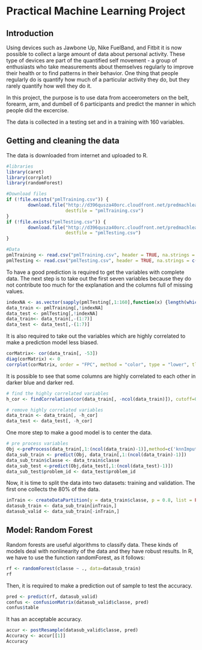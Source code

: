 Practical Machine Learning Project
========================================================

Introduction
--------------------------------------------------------

Using devices such as Jawbone Up, Nike FuelBand, and Fitbit it is now possible to collect a large amount of data about personal activity. These type of devices are part of the quantified self movement - a group of enthusiasts who take measurements about themselves regularly to improve their health or to find patterns in their behavior. One thing that people regularly do is quantify how much of a particular activity they do, but they rarely quantify how well they do it. 

In this project, the purpose is to use data from acceerometers on the belt, forearm, arm, and dumbell of 6 participants and predict the manner in which people did the excercise.

The data is collected in a testing set and in a training with 160 variables.

Getting and cleaning the data
--------------------------------------------------------
The data is downloaded from internet and uploaded to R.
```r
#libraries
library(caret)
library(corrplot)
library(randomForest)

#Download files
if (!file.exists("pmlTraining.csv")) {
        download.file("http://d396qusza40orc.cloudfront.net/predmachlearn/pml-training.csv", 
                      destfile = "pmlTraining.csv")
}
if (!file.exists("pmlTesting.csv")) {
        download.file("http://d396qusza40orc.cloudfront.net/predmachlearn/pml-testing.csv", 
                      destfile = "pmlTesting.csv")
}

#Data
pmlTraining <- read.csv("pmlTraining.csv", header = TRUE, na.strings = c("NA","#DIV/0!",""))
pmlTesting <- read.csv("pmlTesting.csv", header = TRUE, na.strings = c("NA","#DIV/0!",""))
```

To have a good prediction is required to get the variables with complete data. The next step is to take out the first seven variables because they do not contribute too much for the explanation and the columns full of missing values.

```r
indexNA <- as.vector(sapply(pmlTesting[,1:160],function(x) {length(which(is.na(x)))!=0}))
data_train <- pmlTraining[,!indexNA]
data_test <- pmlTesting[,!indexNA]
data_train<- data_train[,-(1:7)]
data_test <- data_test[,-(1:7)]
```

It is also required to take out the variables which are highly correlated to make a prediction model less biased.
```r
corMatrix<- cor(data_train[, -53])
diag(corMatrix) <- 0 
corrplot(corMatrix, order = "FPC", method = "color", type = "lower", tl.cex = 0.8, tl.col = rgb(0, 0, 0))
```

It is possible to see that some columns are highly correlated to each other in darker blue and darker red.

```r
# find the highly correlated variables
h_cor <- findCorrelation(cor(data_train[, -ncol(data_train)]), cutoff=0.9)

# remove highly correlated variables
data_train <- data_train[, -h_cor]
data_test <- data_test[, -h_cor]
```

One more step to make a good model is to center the data.
```r
# pre process variables
Obj <-preProcess(data_train[,1:(ncol(data_train)-1)],method=c('knnImpute', 'center', 'scale'))
data_sub_train <- predict(Obj, data_train[,1:(ncol(data_train)-1)])
data_sub_train$classe <- data_train$classe
data_sub_test <-predict(Obj,data_test[,1:(ncol(data_test)-1)])
data_sub_test$problem_id <- data_test$problem_id
```

Now, it is time to split the data into two datasets: training and validation. The first one collects the 80% of the data.

```r
inTrain <- createDataPartition(y = data_train$classe, p = 0.8, list = FALSE)
datasub_train <- data_sub_train[inTrain,]
datasub_valid <- data_sub_train[-inTrain,]
```

Model: Random Forest
--------------------------------------------------------
Random forests are useful algorithms to classify data. These kinds of models deal with nonlinearity of the data and they have robust results. In R, we have to use the function randomForest, as it follows:

```r
rf <- randomForest(classe ~ ., data=datasub_train)
rf
```

Then, it is required to make a prediction out of sample to test the accuracy.
```r
pred <- predict(rf, datasub_valid)
confus <- confusionMatrix(datasub_valid$classe, pred)
confus$table
```
It has an acceptable accuracy.
```r
accur <- postResample(datasub_valid$classe, pred)
Accuracy <- accur[[1]]
Accuracy
```

